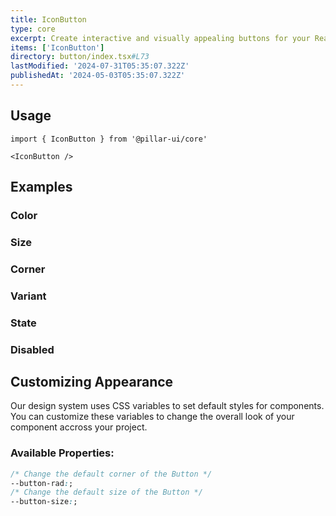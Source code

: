 ```yaml
---
title: IconButton
type: core
excerpt: Create interactive and visually appealing buttons for your React applications. Customize styles, sizes, and behaviors to enhance user engagement and streamline navigation.
items: ['IconButton']
directory: button/index.tsx#L73
lastModified: '2024-07-31T05:35:07.322Z'
publishedAt: '2024-05-03T05:35:07.322Z'
---
```


## Usage

```tsx
import { IconButton } from '@pillar-ui/core'
```

```tsx
<IconButton />
```

## Examples

### Color

<Prop defaultValue="b" type="'i' | 'd' | 'su' | 'se' | 'w' | 'p' | 'b' | 'o'" />

<Playground name="iconButtonColor" root="iconButton" />

### Size

<Prop defaultValue="4" type="'1' | '2' | '3' | '4' | '5' | '6' | '7' | '8' | '9'" />

<Playground name="iconButtonSize" root="iconButton" />

### Corner

<Prop defaultValue="2" type="'0' | '1' | '2' | '3' | '4' | '5' | 'full'" />

<Playground name="iconButtonCorner" root="iconButton" />

### Variant

<Prop defaultValue="solid" type="'shadow'  |  'solid'  |  'outline'  |  'soft'  |  'mixed'" />

<Playground name="iconButtonVariant" root="iconButton" />

### State

<Playground name="iconButtonState" root="iconButton" />

### Disabled

<Prop defaultValue="false" type="boolean" />

<Playground name="iconButtonDisabled" root="iconButton" />

## Customizing Appearance

Our design system uses CSS variables to set default styles for components. You can customize these variables to change the overall look of your component accross your project.

### Available Properties:

```css
/* Change the default corner of the Button */
--button-rad:;
/* Change the default size of the Button */
--button-size:;
```
